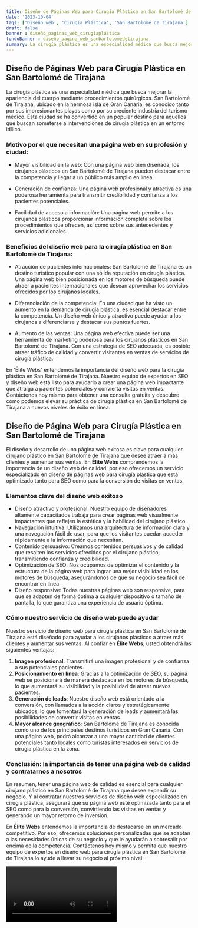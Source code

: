 ```yaml
---
title: Diseño de Páginas Web para Cirugía Plástica en San Bartolomé de Tirajana
date: '2023-10-04'
tags: ['Diseño web', 'Cirugía Plástica', 'San Bartolomé de Tirajana']
draft: false
banner : diseño_paginas_web_cirugíaplástica
fondoBanner : diseño_pagina_web_sanbartolomédetirajana
summary: La cirugía plástica es una especialidad médica que busca mejorar la apariencia del cuerpo mediante procedimientos quirúrgicos. San Bartolomé de Tirajana, ubicado en la hermosa isla de Gran Canaria, es conocido tanto por sus impresionantes playas como por su creciente industria del turismo médico. Esta ciudad se ha convertido en un popular destino para aquellos que buscan someterse a intervenciones de cirugía plástica en un entorno idílico. 
---
```


## Diseño de Páginas Web para Cirugía Plástica en San Bartolomé de Tirajana

La cirugía plástica es una especialidad médica que busca mejorar la apariencia del cuerpo mediante procedimientos quirúrgicos. San Bartolomé de Tirajana, ubicado en la hermosa isla de Gran Canaria, es conocido tanto por sus impresionantes playas como por su creciente industria del turismo médico. Esta ciudad se ha convertido en un popular destino para aquellos que buscan someterse a intervenciones de cirugía plástica en un entorno idílico. 

### Motivo por el que necesitan una página web en su profesión y ciudad:

- Mayor visibilidad en la web: Con una página web bien diseñada, los cirujanos plásticos en San Bartolomé de Tirajana pueden destacar entre la competencia y llegar a un público más amplio en línea.

- Generación de confianza: Una página web profesional y atractiva es una poderosa herramienta para transmitir credibilidad y confianza a los pacientes potenciales.

- Facilidad de acceso a información: Una página web permite a los cirujanos plásticos proporcionar información completa sobre los procedimientos que ofrecen, así como sobre sus antecedentes y servicios adicionales.

### Beneficios del diseño web para la cirugía plástica en San Bartolomé de Tirajana:

- Atracción de pacientes internacionales: San Bartolomé de Tirajana es un destino turístico popular con una sólida reputación en cirugía plástica. Una página web bien posicionada en los motores de búsqueda puede atraer a pacientes internacionales que desean aprovechar los servicios ofrecidos por los cirujanos locales.

- Diferenciación de la competencia: En una ciudad que ha visto un aumento en la demanda de cirugía plástica, es esencial destacar entre la competencia. Un diseño web único y atractivo puede ayudar a los cirujanos a diferenciarse y destacar sus puntos fuertes.

- Aumento de las ventas: Una página web efectiva puede ser una herramienta de marketing poderosa para los cirujanos plásticos en San Bartolomé de Tirajana. Con una estrategia de SEO adecuada, es posible atraer tráfico de calidad y convertir visitantes en ventas de servicios de cirugía plástica.

En 'Élite Webs' entendemos la importancia del diseño web para la cirugía plástica en San Bartolomé de Tirajana. Nuestro equipo de expertos en SEO y diseño web está listo para ayudarlo a crear una página web impactante que atraiga a pacientes potenciales y convierta visitas en ventas. Contáctenos hoy mismo para obtener una consulta gratuita y descubre cómo podemos elevar su práctica de cirugía plástica en San Bartolomé de Tirajana a nuevos niveles de éxito en línea.

<GifSeo />

<Cta />

## Diseño de Página Web para Cirugía Plástica en San Bartolomé de Tirajana

El diseño y desarrollo de una página web exitosa es clave para cualquier cirujano plástico en San Bartolomé de Tirajana que desee atraer a más clientes y aumentar sus ventas. En **Élite Webs** comprendemos la importancia de un diseño web de calidad, por eso ofrecemos un servicio especializado en diseño de páginas web para cirugía plástica que está optimizado tanto para SEO como para la conversión de visitas en ventas.

### Elementos clave del diseño web exitoso

- Diseño atractivo y profesional: Nuestro equipo de diseñadores altamente capacitados trabaja para crear páginas web visualmente impactantes que reflejen la estética y la habilidad del cirujano plástico.
- Navegación intuitiva: Utilizamos una arquitectura de información clara y una navegación fácil de usar, para que los visitantes puedan acceder rápidamente a la información que necesitan.
- Contenido persuasivo: Creamos contenidos persuasivos y de calidad que resalten los servicios ofrecidos por el cirujano plástico, transmitiendo confianza y credibilidad.
- Optimización de SEO: Nos ocupamos de optimizar el contenido y la estructura de la página web para lograr una mejor visibilidad en los motores de búsqueda, asegurándonos de que su negocio sea fácil de encontrar en línea.
- Diseño responsive: Todas nuestras páginas web son responsive, para que se adapten de forma óptima a cualquier dispositivo o tamaño de pantalla, lo que garantiza una experiencia de usuario óptima.

### Cómo nuestro servicio de diseño web puede ayudar

Nuestro servicio de diseño web para cirugía plástica en San Bartolomé de Tirajana está diseñado para ayudar a los cirujanos plásticos a atraer más clientes y aumentar sus ventas. Al confiar en **Élite Webs**, usted obtendrá las siguientes ventajas:

1. **Imagen profesional**: Transmitirá una imagen profesional y de confianza a sus potenciales pacientes.
2. **Posicionamiento en línea**: Gracias a la optimización de SEO, su página web se posicionará de manera destacada en los motores de búsqueda, lo que aumentará su visibilidad y la posibilidad de atraer nuevos pacientes.
3. **Generación de leads**: Nuestro diseño web está orientado a la conversión, con llamados a la acción claros y estratégicamente ubicados, lo que fomentará la generación de leads y aumentará las posibilidades de convertir visitas en ventas.
4. **Mayor alcance geográfico**: San Bartolomé de Tirajana es conocida como uno de los principales destinos turísticos en Gran Canaria. Con una página web, podrá alcanzar a una mayor cantidad de clientes potenciales tanto locales como turistas interesados ​​en servicios de cirugía plástica en la zona.

### Conclusión: la importancia de tener una página web de calidad y contratarnos a nosotros

En resumen, tener una página web de calidad es esencial para cualquier cirujano plástico en San Bartolomé de Tirajana que desee expandir su negocio. Y al contratar nuestros servicios de diseño web especializado en cirugía plástica, asegurará que su página web esté optimizada tanto para el SEO como para la conversión, convirtiendo las visitas en ventas y generando un mayor retorno de inversión.

En **Élite Webs** entendemos la importancia de destacarse en un mercado competitivo. Por eso, ofrecemos soluciones personalizadas que se adaptan a las necesidades únicas de su negocio y que le ayudarán a sobresalir por encima de la competencia. Contáctenos hoy mismo y permita que nuestro equipo de expertos en diseño web para cirugía plástica en San Bartolomé de Tirajana lo ayude a llevar su negocio al próximo nivel.

<Video />

<CtaBot job='Cirugía Plástica' city='San Bartolomé de Tirajana'/>

<Gmaps query='San Bartolomé de Tirajana+españa+maps' />